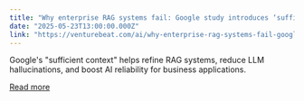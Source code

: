 ```yaml
---
title: "Why enterprise RAG systems fail: Google study introduces ‘sufficient context’ solution"
date: "2025-05-23T13:00:00.000Z"
link: "https://venturebeat.com/ai/why-enterprise-rag-systems-fail-google-study-introduces-sufficient-context-solution/"
---
```


Google's "sufficient context" helps refine RAG systems, reduce LLM hallucinations, and boost AI reliability for business applications.

[Read more](https://venturebeat.com/ai/why-enterprise-rag-systems-fail-google-study-introduces-sufficient-context-solution/)
